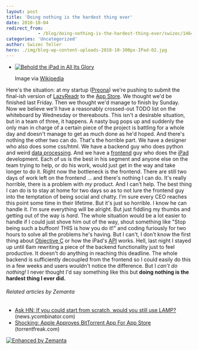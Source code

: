 ```yaml
---
layout: post
title: 'Doing nothing is the hardest thing ever'
date: 2010-10-04
redirect_from: 
            - /blog/doing-nothing-is-the-hardest-thing-ever/swizec/1464
categories: 'Uncategorized'
author: Swizec Teller
hero: ./img/blog-wp-content-uploads-2010-10-300px-IPad-02.jpg
---
```

- [![Behold the iPad in All Its Glory](./img/blog-wp-content-uploads-2010-10-300px-IPad-02.jpg "Behold the iPad in All Its Glory")](http://commons.wikipedia.org/wiki/File:IPad-02.jpg)

  Image via [Wikipedia](http://commons.wikipedia.org/wiki/File:IPad-02.jpg)

Here's the situation: at my startup ([Preona](http://preona.net/)) we're pushing to submit the final-ish version of [LazyReadr](http://lazyreadr.com/) to the [App Store](http://www.apple.com/iphone/appstore "App Store"). We thought we'd be finished last Friday. Then we thought we'd manage to finish by Sunday. Now we believe we'll have a reasonably crossed-out TODO list on the whiteboard by Wednesday or thereabouts. This isn't a desirable situation, but in a team of three, it happens. A nasty bug pops up and suddenly the only man in charge of a certain piece of the project is battling for a whole day and doesn't manage to get as much done as he'd hoped. And there's nothing the other two can do. That's the horrible part. We have a designer who also does some css/html. We have a backend guy who does python and weird [data processing](http://en.wikipedia.org/wiki/Computer_data_processing "Computer data processing"). And we have a [frontend](http://en.wikipedia.org/wiki/Front_and_back_ends "Front and back ends") guy who does the [iPad](http://www.apple.com/ipad/ "iPad") development. Each of us is the best in his segment and anyone else on the team trying to help, or do his work, would just get in the way and take longer to do it. Right now the bottleneck is the frontend. There are still two days of work left on the frontend ... and there's nothing I can do. It's really horrible, there is a problem with _my_ product. And I can't help. The best thing I can do is to stay at home for two days so as to not lure the frontend guy into the temptation of being social and chatty. I'm sure every CEO reaches this point some time in their lifetime. But it's just so horrible. I know he can handle it. I'm sure everything will be alright. But just fiddling my thumbs and getting out of the way is _hard_. The whole situation would be a lot easier to handle if I could just shove him out of the way, shout something like "Stop being such a buffoon! THIS is how you do it!" and coding furiously for two hours to solve all the problems he's having. But I can't, I don't know the first thing about [Objective C](http://developer.apple.com/documentation/Cocoa/Conceptual/ObjectiveC/ "Objective-C") or how the iPad's [API](http://en.wikipedia.org/wiki/Application_programming_interface "Application programming interface") works. Hell, last night I stayed up until 6am rewriting a piece of the backend functionality just to feel productive. It doesn't do anything in reaching this deadline. The whole backend is sufficiently decoupled from the frontend so I could easily do this in a few weeks and users wouldn't notice the difference. But I _can't do nothing!_ I never thought I'd say something like this but **doing nothing is the hardest thing I ever did.**

###### Related articles by Zemanta

- [Ask HN: If you could start from scratch, would you still use LAMP?](http://news.ycombinator.com/item?id=1565206) (news.ycombinator.com)
- [Shocking: Apple Approves BitTorrent App For App Store](http://torrentfreak.com/shocking-apple-approves-bittorrent-app-for-iphone-app-store-101002/) (torrentfreak.com)

[![Enhanced by Zemanta](http://img.zemanta.com/zemified_e.png?x-id=ec563f18-b383-4404-9831-5d607344b642)](http://www.zemanta.com/ "Enhanced by Zemanta")